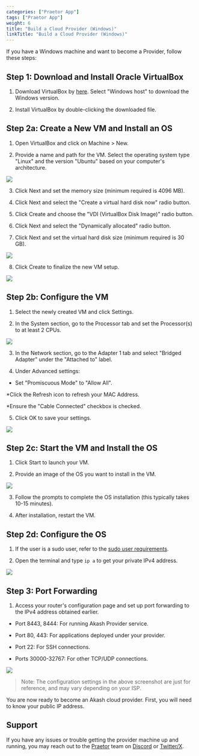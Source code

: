 ```yaml
---
categories: ["Praetor App"]
tags: ["Praetor App"]
weight: 6
title: "Build a Cloud Provider (Windows)"
linkTitle: "Build a Cloud Provider (Windows)"
--- 
```



If you have a Windows machine and want to become a Provider, follow these steps:

## Step 1: Download and Install Oracle VirtualBox

1. Download VirtualBox by [here](https://www.virtualbox.org/wiki/Downloads). Select "Windows host" to download the Windows version.

2. Install VirtualBox by double-clicking the downloaded file.

## Step 2a: Create a New VM and Install an OS

1. Open VirtualBox and click on Machine > New.



2. Provide a name and path for the VM. Select the operating system type "Linux" and the version "Ubuntu" based on your computer's architecture.


![](../../../../assets/virutalbox.png)

3. Click Next and set the memory size (minimum required is 4096 MB).



4. Click Next and select the "Create a virtual hard disk now" radio button.

5. Click Create and choose the "VDI (VirtualBox Disk Image)" radio button.

6. Click Next and select the "Dynamically allocated" radio button.

7. Click Next and set the virtual hard disk size (minimum required is 30 GB).

![](../../../../assets/harddiskSize.png)

8. Click Create to finalize the new VM setup.

![](../../../../assets/createVM.png)


## Step 2b: Configure the VM

1. Select the newly created VM and click Settings.

2. In the System section, go to the Processor tab and set the Processor(s) to at least 2 CPUs.


![](../../../../assets/processorNumber.png)


3. In the Network section, go to the Adapter 1 tab and select "Bridged Adapter" under the "Attached to" label.

4. Under Advanced settings:
  * Set "Promiscuous Mode" to "Allow All".
  
  *Click the Refresh icon to refresh your MAC Address.

  *Ensure the "Cable Connected" checkbox is checked.

  
5. Click OK to save your settings.

![](../../../../assets/networkSettings.png)


## Step 2c: Start the VM and Install the OS

1. Click Start to launch your VM.

2. Provide an image of the OS you want to install in the VM.

![](../../../../assets/loadImage.png)


3. Follow the prompts to complete the OS installation (this typically takes 10-15 minutes).

4. After installation, restart the VM.

## Step 2d: Configure the OS

1. If the user is a sudo user, refer to the [sudo user requirements](../sudo-user-reqs/).

2. Open the terminal and type `ip a` to get your private IPv4 address.


![](../../../../assets/privateIP.png)

## Step 3: Port Forwarding

1. Access your router's configuration page and set up port forwarding to the IPv4 address obtained earlier.
  * Port 8443, 8444: For running Akash Provider service.

  * Port 80, 443: For applications deployed under your provider.

  * Port 22: For SSH connections.

  * Ports 30000-32767: For other TCP/UDP connections.


![](../../../../assets/basicSettings.png)


> Note: The configuration settings in the above screenshot are just for reference, and may vary depending on your ISP.

You are now ready to become an Akash cloud provider. First, you will need to know your public IP address.

## Support

If you have any issues or trouble getting the provider machine up and running, you may reach out to the [Praetor](https://praetorapp.com) team  on [Discord](https://discord.com/invite/uzUCHTF93D) or [Twitter/X](https://x.com/praetor_app).



